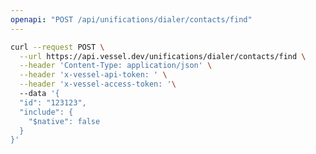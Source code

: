 ```yaml
---
openapi: "POST /api/unifications/dialer/contacts/find"
---
```


<RequestExample>

```bash Request
curl --request POST \
  --url https://api.vessel.dev/unifications/dialer/contacts/find \
  --header 'Content-Type: application/json' \
  --header 'x-vessel-api-token: ' \
  --header 'x-vessel-access-token: '\ 
  --data '{
  "id": "123123",
  "include": {
    "$native": false
  }
}'
```

</RequestExample>


      